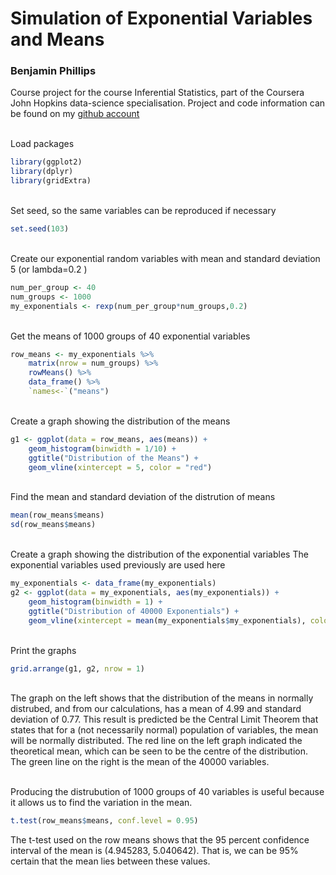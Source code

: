 

# Simulation of Exponential Variables and Means
### Benjamin Phillips
Course project for the course Inferential Statistics, part of the Coursera John Hopkins data-science specialisation.
Project and code information can be found on my [github account](https://github.com/BenjaminPhillips22/Statistical_Inference)

<br>
Load packages
```r
library(ggplot2)
library(dplyr)
library(gridExtra)
```

<br>
Set seed, so the same variables can be reproduced if necessary
```r
set.seed(103)
```

<br>
Create our exponential random variables with mean and standard deviation 5 (or lambda=0.2 )
```r
num_per_group <- 40
num_groups <- 1000
my_exponentials <- rexp(num_per_group*num_groups,0.2) 
```

<br>
Get the means of 1000 groups of 40 exponential variables
```r
row_means <- my_exponentials %>%
    matrix(nrow = num_groups) %>%
    rowMeans() %>% 
    data_frame() %>%
    `names<-`("means")
```

<br>
Create a graph showing the distribution of the means
```r
g1 <- ggplot(data = row_means, aes(means)) +
    geom_histogram(binwidth = 1/10) + 
    ggtitle("Distribution of the Means") +
    geom_vline(xintercept = 5, color = "red")
```

<br>
Find the mean and standard deviation of the distrution of means
```r
mean(row_means$means)
sd(row_means$means)
```

<br>
Create a graph showing the distribution of the exponential variables
The exponential variables used previously are used here
```r
my_exponentials <- data_frame(my_exponentials)
g2 <- ggplot(data = my_exponentials, aes(my_exponentials)) +
    geom_histogram(binwidth = 1) + 
    ggtitle("Distribution of 40000 Exponentials") +
    geom_vline(xintercept = mean(my_exponentials$my_exponentials), color = "green")
```

<br>
Print the graphs
```r
grid.arrange(g1, g2, nrow = 1)
```

<br>
The graph on the left shows that the distribution of the means in normally distrubed, and from our calculations, has a mean of 4.99 and standard deviation of 0.77. This result is predicted be the Central Limit Theorem that states that for a (not necessarily normal) population of variables, the mean will be normally distributed. 
The red line on the left graph indicated the theoretical mean, which can be seen to be the centre of the distribution. The green line on the right is the mean of the 40000 variables.

<br>
Producing the distrubution of 1000 groups of 40 variables is useful because it allows us to find the variation in the mean.
```r
t.test(row_means$means, conf.level = 0.95)
```
The t-test used on the row means shows that the 95 percent confidence interval of 
the mean is (4.945283, 5.040642). That is, we can be 95% certain that the mean lies between these values.


<br>
<br>
<br>
<br>

    
